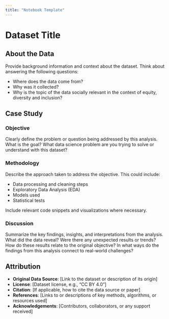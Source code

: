 ```yaml
---
title: "Notebook Template"
---
```


# Dataset Title

## About the Data

Provide background information and context about the dataset. Think about answering the following questions:

-   Where does the data come from?
-   Why was it collected?
-   Why is the topic of the data socially relevant in the context of equity, diversity and inclusion?

## Case Study

### Objective

Clearly define the problem or question being addressed by this analysis. What is the goal? What data science problem are you trying to solve or understand with this dataset?

### Methodology

Describe the approach taken to address the objective. This could include: 

- Data processing and cleaning steps 
- Exploratory Data Analysis (EDA) 
- Models used 
- Statistical tests

Include relevant code snippets and visualizations where necessary.

### Discussion

Summarize the key findings, insights, and interpretations from the analysis. What did the data reveal? Were there any unexpected results or trends? How do these results relate to the original objective? In what ways do the findings from this analysis connect to real-world challenges?

## Attribution

-   **Original Data Source**: \[Link to the dataset or description of its origin\]\
-   **License**: \[Dataset license, e.g., "CC BY 4.0"\]\
-   **Citation**: \[If applicable, how to cite the data source or paper\]\
-   **References**: \[Links to or descriptions of key methods, algorithms, or resources used\]\
-   **Acknowledgements**: \[Contributors, collaborators, or any support received\]